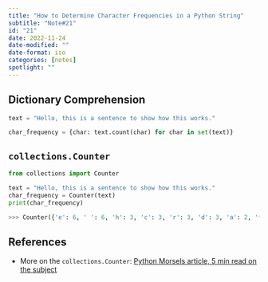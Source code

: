 ```yaml
---
title: "How to Determine Character Frequencies in a Python String"
subtitle: "Note#21"
id: "21"
date: 2022-11-24
date-modified: ""
date-format: iso
categories: [notes]
spotlight: ""
---
```

## Dictionary Comprehension

```python
text = "Hello, this is a sentence to show how this works."

char_frequency = {char: text.count(char) for char in set(text)}
```

## `collections.Counter`

```python
from collections import Counter

text = "Hello, this is a sentence to show how this works."
char_frequency = Counter(text)
print(char_frequency)

>>> Counter({'e': 6, ' ': 6, 'h': 3, 'c': 3, 'r': 3, 'd': 3, 'a': 2, 't': 2, 'l': 2, 'b': 2, 'T': 1, 'm': 1, 'y': 1, 'o': 1, 's': 1, 'v': 1, 'i': 1, 'p': 1, '.': 1})
```

## References

* More on the `collections.Counter`: [Python Morsels article, 5 min read on the subject](https://www.pythonmorsels.com/using-counter)
